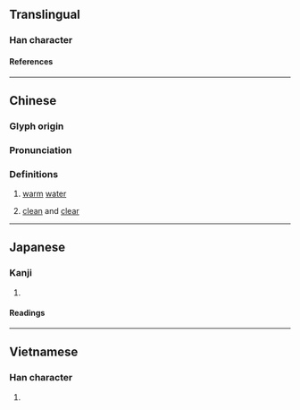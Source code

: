 {{also|涚}}
{{character info}}
==Translingual==

===Han character===
{{Han char|rn=85|rad=水|as=07|sn=10|four=38116|canj=ECRU|ids=⿰氵兌}}

====References====
{{Han ref|kx=0627.060|dkj=17545|dj=1029.100|hdz=31633.040|uh=6D97}}

----

==Chinese==
{{zh-forms|s=涚}}

===Glyph origin===
{{Han etym}}

===Pronunciation===
{{zh-pron
|m=shuì
|c=seoi3
|mc=y
|oc=y
|ma=
|cat=a,v,n
}}

===Definitions===
{{zh-hanzi}}

# {{lb|zh|obsolete}} [[warm]] [[water]]
# {{lb|zh|obsolete|of a liquid}} [[clean]] and [[clear]]

----

==Japanese==

===Kanji===
{{ja-kanji|grade=|rs=水07}}

# {{rfdef|ja|sort=水07}}

====Readings====
{{ja-readings
|on=せい, せつ, せち
|kun=ぬるまゆ
}}

----

==Vietnamese==

===Han character===
{{vi-readings|rs=水07|reading=đuối}}

# {{rfdef|vi|sort=水07}}